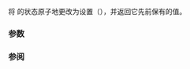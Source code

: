 {{cpp/atomic/atomic_flag/title|test_and_set}}
{{cpp/atomic/atomic_flag/navbar}}
{{dcl begin}}
{{dcl header|atomic}}
{{dcl|num=1|since=c++11|1=
bool test_and_set( std::memory_order order =
                       std::memory_order_seq_cst ) volatile noexcept;
}}
{{dcl|num=2|since=c++11|1=
bool test_and_set( std::memory_order order =
                       std::memory_order_seq_cst ) noexcept;
}}
{{dcl end}}

将 {{lc|std::atomic_flag}} 的状态原子地更改为设置（{{c|true}}），并返回它先前保有的值。

===参数===
{{par begin}}
{{par|order|内存同步定序}}
{{par end}} 

===参阅===
{{dsc begin}}
{{dsc inc|cpp/atomic/atomic_flag/dsc clear}}
{{dsc inc|cpp/atomic/dsc atomic_flag_test_and_set}}
{{dsc inc|cpp/atomic/dsc memory_order}}
{{dsc end}}

{{langlinks|de|en|es|fr|it|ja|pt|ru}}
